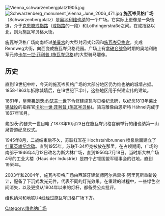 {{noteTA
|1=zh-hans:弗朗茨; zh-tw:法蘭茲;
}}
[[File:Vienna_schwarzenbergplatz1905.jpg|thumb]]
[[Image:Schwarzenberg_monument_Vienna_June_2006_471.jpg|thumb]]
'''施瓦岑贝格广场'''（Schwarzenbergplatz）是[[奥地利|奥地利]][[维也纳|维也纳]]的一个广场。它实际上更像是一条街道，介于[[戒指路|克恩滕戒指路]]（[[戒指路|戒指路]]的一段）和Lothringerstraße之间。在戒指路以北，则为施瓦岑贝格大街。 

施瓦岑贝格广场向南经过[[美景宫|美景宫]]的大型封闭式公园和[[施瓦岑贝格宫_(维也纳)|施瓦岑贝格宫]]，变成Rennweg大街，向西变成施瓦岑贝格花园。广场上有[[拿破仑战争|拿破仑战争]]时期的奥地利陆军元帅[[卡尔一世·菲利普_(施瓦岑贝格)|卡尔一世·菲利普 (施瓦岑贝格)]]的大型骑马雕像。

{{Coord|48|11|55|N|16|22|34|E|source:dawiki_region:AT_type:landmark|display=title}}

== 历史 ==
直到19世纪中叶，今天的施瓦岑贝格广场的大部分地区仍为维也纳的城墙占据。1858-1863年拆除城墙后，在19世纪下半叶，这些地区用于兴建宏伟的建筑。

1861年，皇帝[[弗朗茨·约瑟夫一世|弗朗茨·约瑟夫一世]]下令修建施瓦岑贝格纪念碑，以纪念1813年[[莱比锡战役|莱比锡战役]]的指挥官[[卡尔一世·菲利普_(施瓦岑贝格)|卡尔一世·菲利普 (施瓦岑贝格)]]。骑马雕像由恩斯特 Hähnel完成于1867年10月。

弗朗茨·约瑟夫一世目睹了1873年10月23日在施瓦岑贝格宫前举行的维也纳第一山泉管道纪念仪式。

1945年8月，二战结束后不久，苏联红军在 Hochstahlbrunnen 喷泉后面建立了[[红军英雄纪念碑|红军英雄纪念碑]]。直到1955年，苏联T-34坦克被放在那里。在占领期间，广场的南部于1946年4月12日改名为斯大林广场，直到1956年7月18日。当时斯大林广场4号的工业大楼（Haus der Industrie）是四个占领国盟军理事会的驻地，直到1955年。

2003年和2004年，施瓦岑贝格广场由西班牙建筑师阿尔弗雷多·阿里瓦斯重新设计，配备了下沉式发光元件，代表不同的灯光效果。在重建的过程中，一些绿色空间消失，以及更换从1904年以来的灯杆，都备受公众批评。

维也纳河和地铁U4线经过施瓦岑贝格广场下方。

[[Category:维也纳广场|Category:维也纳广场]]